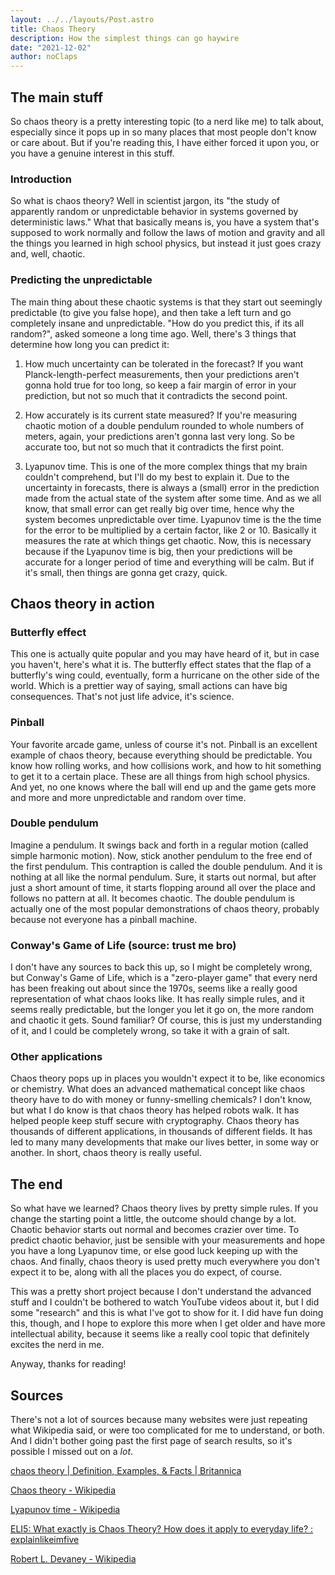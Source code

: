 ```yaml
---
layout: ../../layouts/Post.astro
title: Chaos Theory
description: How the simplest things can go haywire
date: "2021-12-02"
author: noClaps
---
```


## The main stuff
So chaos theory is a pretty interesting topic (to a nerd like me) to talk about, especially since it pops up in so many places that most people don't know or care about. But if you're reading this, I have either forced it upon you, or you have a genuine interest in this stuff.

### Introduction
So what is chaos theory? Well in scientist jargon, its "the study of apparently random or unpredictable behavior in systems governed by deterministic laws." What that basically means is, you have a system that's supposed to work normally and follow the laws of motion and gravity and all the things you learned in high school physics, but instead it just goes crazy and, well, chaotic.

### Predicting the unpredictable
The main thing about these chaotic systems is that they start out seemingly predictable (to give you false hope), and then take a left turn and go completely insane and unpredictable. "How do you predict this, if its all random?", asked someone a long time ago. Well, there's 3 things that determine how long you can predict it:

1. How much uncertainty can be tolerated in the forecast? If you want Planck-length-perfect measurements, then your predictions aren't gonna hold true for too long, so keep a fair margin of error in your prediction, but not so much that it contradicts the second point.

2. How accurately is its current state measured? If you're measuring chaotic motion of a double pendulum rounded to whole numbers of meters, again, your predictions aren't gonna last very long. So be accurate too, but not so much that it contradicts the first point.

3. Lyapunov time. This is one of the more complex things that my brain couldn't comprehend, but I'll do my best to explain it. Due to the uncertainty in forecasts, there is always a (small) error in the prediction made from the actual state of the system after some time. And as we all know, that small error can get really big over time, hence why the system becomes unpredictable over time. Lyapunov time is the the time for the error to be multiplied by a certain factor, like 2 or 10. Basically it measures the rate at which things get chaotic. Now, this is necessary because if the Lyapunov time is big, then your predictions will be accurate for a longer period of time and everything will be calm. But if it's small, then things are gonna get crazy, quick.

## Chaos theory in action
### Butterfly effect
This one is actually quite popular and you may have heard of it, but in case you haven't, here's what it is. The butterfly effect states that the flap of a butterfly's wing could, eventually, form a hurricane on the other side of the world. Which is a prettier way of saying, small actions can have big consequences. That's not just life advice, it's science.

### Pinball
Your favorite arcade game, unless of course it's not. Pinball is an excellent example of chaos theory, because everything should be predictable. You know how rolling works, and how collisions work, and how to hit something to get it to a certain place. These are all things from high school physics. And yet, no one knows where the ball will end up and the game gets more and more and more unpredictable and random over time.

### Double pendulum
Imagine a pendulum. It swings back and forth in a regular motion (called simple harmonic motion). Now, stick another pendulum to the free end of the first pendulum. This contraption is called the double pendulum. And it is nothing at all like the normal pendulum. Sure, it starts out normal, but after just a short amount of time, it starts flopping around all over the place and follows no pattern at all. It becomes chaotic. The double pendulum is actually one of the most popular demonstrations of chaos theory, probably because not everyone has a pinball machine.

### Conway's Game of Life (source: trust me bro)
I don't have any sources to back this up, so I might be completely wrong, but Conway's Game of Life, which is a "zero-player game" that every nerd has been freaking out about since the 1970s, seems like a really good representation of what chaos looks like. It has really simple rules, and it seems really predictable, but the longer you let it go on, the more random and chaotic it gets. Sound familiar? Of course, this is just my understanding of it, and I could be completely wrong, so take it with a grain of salt.

### Other applications
Chaos theory pops up in places you wouldn't expect it to be, like economics or chemistry. What does an advanced mathematical concept like chaos theory have to do with money or funny-smelling chemicals? I don't know, but what I do know is that chaos theory has helped robots walk. It has helped people keep stuff secure with cryptography. Chaos theory has thousands of different applications, in thousands of different fields. It has led to many many developments that make our lives better, in some way or another. In short, chaos theory is really useful.

## The end
So what have we learned? Chaos theory lives by pretty simple rules. If you change the starting point a little, the outcome should change by a lot. Chaotic behavior starts out normal and becomes crazier over time. To predict chaotic behavior, just be sensible with your measurements and hope you have a long Lyapunov time, or else good luck keeping up with the chaos. And finally, chaos theory is used pretty much everywhere you don't expect it to be, along with all the places you do expect, of course.

This was a pretty short project because I don't understand the advanced stuff and I couldn't be bothered to watch YouTube videos about it, but I did some "research" and this is what I've got to show for it. I did have fun doing this, though, and I hope to explore this more when I get older and have more intellectual ability, because it seems like a really cool topic that definitely excites the nerd in me.

Anyway, thanks for reading!

## Sources
There's not a lot of sources because many websites were just repeating what Wikipedia said, or were too complicated for me to understand, or both. And I didn't bother going past the first page of search results, so it's possible I missed out on a *lot*.

[chaos theory | Definition, Examples, & Facts | Britannica](https://www.britannica.com/science/chaos-theory)

[Chaos theory - Wikipedia](https://en.wikipedia.org/wiki/Chaos_theory)

[Lyapunov time - Wikipedia](https://en.wikipedia.org/wiki/Lyapunov_time)

[ELI5: What exactly is Chaos Theory? How does it apply to everyday life? : explainlikeimfive](https://www.reddit.com/r/explainlikeimfive/comments/pm727k/comment/hcg0w5x/)

[Robert L. Devaney - Wikipedia](https://en.wikipedia.org/wiki/Robert_L._Devaney)
